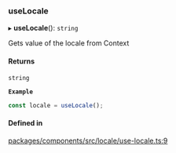 ### useLocale

▸ **useLocale**(): `string`

Gets value of the locale from Context

#### Returns

`string`

**`Example`**

```ts
const locale = useLocale();
```

#### Defined in

[packages/components/src/locale/use-locale.ts:9](https://github.com/vtex/shoreline/blob/9cdfd7505/packages/components/src/locale/use-locale.ts#L9)
